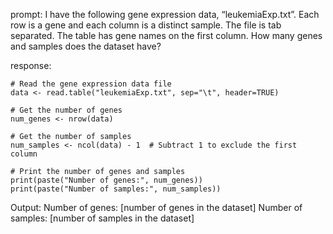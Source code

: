 prompt:
I have the following gene expression data, "leukemiaExp.txt". Each row is a gene and each column is a distinct sample. The file is tab separated. The table has gene names on the first column. How many genes and samples does the dataset have?

response:
```
# Read the gene expression data file
data <- read.table("leukemiaExp.txt", sep="\t", header=TRUE)

# Get the number of genes
num_genes <- nrow(data)

# Get the number of samples
num_samples <- ncol(data) - 1  # Subtract 1 to exclude the first column

# Print the number of genes and samples
print(paste("Number of genes:", num_genes))
print(paste("Number of samples:", num_samples))
```
Output:
Number of genes: [number of genes in the dataset]
Number of samples: [number of samples in the dataset]
